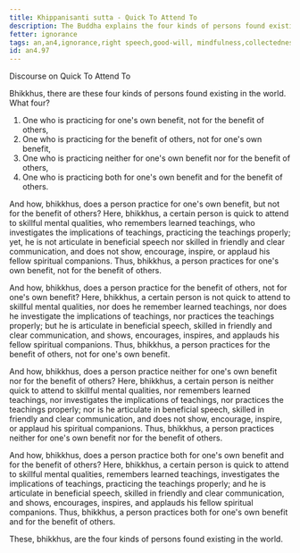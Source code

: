 ```yaml
---
title: Khippanisanti sutta - Quick To Attend To
description: The Buddha explains the four kinds of persons found existing in the world.
fetter: ignorance
tags: an,an4,ignorance,right speech,good-will, mindfulness,collectedness
id: an4.97
---
```


Discourse on Quick To Attend To

Bhikkhus, there are these four kinds of persons found existing in the world. What four?

1. One who is practicing for one's own benefit, not for the benefit of others,
2. One who is practicing for the benefit of others, not for one's own benefit,
3. One who is practicing neither for one's own benefit nor for the benefit of others,
4. One who is practicing both for one's own benefit and for the benefit of others.

And how, bhikkhus, does a person practice for one's own benefit, but not for the benefit of others? Here, bhikkhus, a certain person is quick to attend to skillful mental qualities, who remembers learned teachings, who investigates the implications of teachings, practicing the teachings properly; yet, he is not articulate in beneficial speech nor skilled in friendly and clear communication, and does not show, encourage, inspire, or applaud his fellow spiritual companions. Thus, bhikkhus, a person practices for one's own benefit, not for the benefit of others.

And how, bhikkhus, does a person practice for the benefit of others, not for one's own benefit? Here, bhikkhus, a certain person is not quick to attend to skillful mental qualities, nor does he remember learned teachings, nor does he investigate the implications of teachings, nor practices the teachings properly; but he is articulate in beneficial speech, skilled in friendly and clear communication, and shows, encourages, inspires, and applauds his fellow spiritual companions. Thus, bhikkhus, a person practices for the benefit of others, not for one's own benefit.

And how, bhikkhus, does a person practice neither for one's own benefit nor for the benefit of others? Here, bhikkhus, a certain person is neither quick to attend to skillful mental qualities, nor remembers learned teachings, nor investigates the implications of teachings, nor practices the teachings properly; nor is he articulate in beneficial speech, skilled in friendly and clear communication, and does not show, encourage, inspire, or applaud his spiritual companions. Thus, bhikkhus, a person practices neither for one's own benefit nor for the benefit of others.

And how, bhikkhus, does a person practice both for one's own benefit and for the benefit of others? Here, bhikkhus, a certain person is quick to attend to skillful mental qualities, remembers learned teachings, investigates the implications of teachings, practicing the teachings properly; and he is articulate in beneficial speech, skilled in friendly and clear communication, and shows, encourages, inspires, and applauds his fellow spiritual companions. Thus, bhikkhus, a person practices both for one's own benefit and for the benefit of others.

These, bhikkhus, are the four kinds of persons found existing in the world.